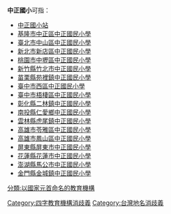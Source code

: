 '''中正國小'''可指：
*[[中正國小站|中正國小站]]
*[[基隆市中正區中正國民小學|基隆市中正區中正國民小學]]
*[[臺北市中山區中正國民小學|臺北市中山區中正國民小學]]
*[[新北市新店區中正國民小學|新北市新店區中正國民小學]]
*[[桃園市中壢區中正國民小學|桃園市中壢區中正國民小學]]
*[[新竹縣竹北市中正國民小學|新竹縣竹北市中正國民小學]]
*[[苗栗縣苑裡鎮中正國民小學|苗栗縣苑裡鎮中正國民小學]]
*[[臺中市西區中正國民小學|臺中市西區中正國民小學]]
*[[臺中市梧棲區中正國民小學|臺中市梧棲區中正國民小學]]
*[[彰化縣二林鎮中正國民小學|彰化縣二林鎮中正國民小學]]
*[[南投縣仁愛鄉中正國民小學|南投縣仁愛鄉中正國民小學]]
*[[雲林縣虎尾鎮中正國民小學|雲林縣虎尾鎮中正國民小學]]
*[[高雄市苓雅區中正國民小學|高雄市苓雅區中正國民小學]]
*[[高雄市鳳山區中正國民小學|高雄市鳳山區中正國民小學]]
*[[屏東縣屏東市中正國民小學|屏東縣屏東市中正國民小學]]
*[[花蓮縣花蓮市中正國民小學|花蓮縣花蓮市中正國民小學]]
*[[澎湖縣馬公市中正國民小學|澎湖縣馬公市中正國民小學]]
*[[金門縣金城鎮中正國民小學|金門縣金城鎮中正國民小學]]

{{dab}}
[[Category:四字教育機構消歧義|Category:四字教育機構消歧義]]
[[Category:台灣地名消歧義|Category:台灣地名消歧義]]
[[分類:以國家元首命名的教育機構|分類:以國家元首命名的教育機構]]
